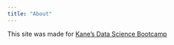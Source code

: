```yaml
---
title: "About"
---
```


This site was made for [Kane's Data Science Bootcamp](https://bootcamp.davidkane.info/)